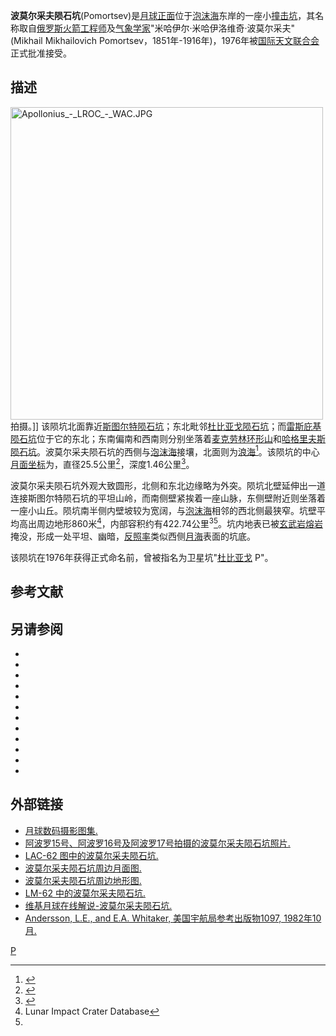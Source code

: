 {{lunar crater data|
 image=Normal Pomortsev LO-IV-184H LTVT.jpg|240px|
 caption=[[月球轨道器4号|月球轨道器4号]]拍摄的图像|
 latitude=0.74|
 N_or_S=N|
 longitude=66.91|
 E_or_W=E|
 diameter=25.5公里|
 depth=1.46公里|
 colong=293|
 eponym=米哈伊尔·米·波莫尔采夫}}
'''波莫尔采夫陨石坑'''(Pomortsev)是[[月球正面|月球正面]]位于[[泡沫海|泡沫海]]东岸的一座小[[撞击坑|撞击坑]]，其名称取自[[俄罗斯|俄罗斯]][[火箭|火箭]][[工程师|工程师]]及[[气象学|气象学家]]"米哈伊尔·米哈伊洛维奇·波莫尔采夫"(Mikhail Mikhailovich Pomortsev，1851年-1916年)，1976年被[[国际天文联合会|国际天文联合会]]正式批准接受。

==描述==
[[Image:Apollonius_-_LROC_-_WAC.JPG|500px]]拍摄。]]
该陨坑北面靠近[[斯图尔特陨石坑|斯图尔特陨石坑]]；东北毗邻[[杜比亚戈陨石坑|杜比亚戈陨石坑]]；而[[雷斯庇基陨石坑|雷斯庇基陨石坑]]位于它的东北；东南偏南和西南则分别坐落着[[麦克劳林环形山|麦克劳林环形山]]和[[哈格里夫斯陨石坑|哈格里夫斯陨石坑]]。波莫尔采夫陨石坑的西侧与[[泡沫海|泡沫海]]接壤，北面则为[[浪海|浪海]]<ref>{{Cite web |url=http://planetarynames.wr.usgs.gov/images/Lunar/lac_62_lo.pdf |title=.pdf Crater Pomortsev on LAC-62 map |access-date=2016-08-11 |archive-date=2013-02-20 |archive-url=https://web.archive.org/web/20130220184648/http://planetarynames.wr.usgs.gov/images/Lunar/lac_62_lo.pdf |dead-url=no }}</ref>。该陨坑的中心[[月面坐标|月面坐标]]为{{Coord|0.74|N|66.91|E|globe:Moon|nogoogle=1|noosm=1}}，直径25.5公里<ref name="IAU">{{Cite web |url=http://planetarynames.wr.usgs.gov/Feature/4791 |title=Directory of the International Astronomical Union |access-date=2016-08-11 |archive-date=2016-01-05 |archive-url=https://web.archive.org/web/20160105105723/http://planetarynames.wr.usgs.gov/Feature/4791 |dead-url=no }}</ref>，深度1.46公里<ref>{{Cite web |url=http://fisherka.csolutionshosting.net/astronote/plan/craterdepth/html/CraterDepthFeatureNameWestfall.html |title=John E. Westfall's Atlas of the Lunar Terminator, Cambridge Univ. Press (2000) |access-date=2016-08-11 |archive-date=2014-12-18 |archive-url=https://archive.today/20141218234310/http://fisherka.csolutionshosting.net/astronote/plan/craterdepth/html/CraterDepthFeatureNameWestfall.html |dead-url=no }}</ref>。

波莫尔采夫陨石坑外观大致圆形，北侧和东北边缘略为外突。陨坑北壁延伸出一道连接斯图尔特陨石坑的平坦山岭，而南侧壁紧挨着一座山脉，东侧壁附近则坐落着一座小山丘。陨坑南半侧内壁坡较为宽阔，与[[泡沫海|泡沫海]]相邻的西北侧最狭窄。坑壁平均高出周边地形860米<ref name=LICD>Lunar Impact Crater Database</ref>，内部容积约有422.74公里<sup>3</sup><ref name="LICD"/>。坑内地表已被[[玄武岩|玄武岩]][[熔岩|熔岩]]掩没，形成一处平坦、幽暗，[[反照率|反照率]]类似西侧[[月海|月海]]表面的坑底。

该陨坑在1976年获得正式命名前，曾被指名为卫星坑"[[杜比亚戈陨石坑|杜比亚戈]] P"。

==参考文献==
{{Reflist}}

==另请参阅==
{{refbegin}}
* {{cite book
  | last1 = Andersson
  | first1 = L. E.
  | last2 = Whitaker
  | first2 = E. A.
  | authorlink2 = Ewen Whitaker
  | date = 1982
  | title = [[NASA|NASA]] Catalogue of Lunar Nomenclature
  | publisher = NASA RP-1097
  | ref = harv
  }}
* {{cite web
  | last = Blue
  | first = Jennifer
  | date = July 25, 2007
  | title = Gazetteer of Planetary Nomenclature
  | publisher = [[United_States_Geological_Survey|USGS]]
  | url = http://planetarynames.wr.usgs.gov/
  | accessdate = 2007-08-05
  | ref = harv
  | archive-date = 2013-02-13
  | archive-url = https://www.webcitation.org/6EOCinkK0?url=http://planetarynames.wr.usgs.gov/
  | dead-url = no
  }}
* {{cite book
  | last1 = Bussey
  | first1 = B.
  | authorlink1 = Ben Bussey
  | last2 = Spudis
  | first2 = P.
  | authorlink2 = Paul Spudis
  | date = 2004
  | title = The Clementine Atlas of the Moon
  | publisher = Cambridge University Press
  | location = New York
  | isbn = 978-0-521-81528-4
  | ref = harv
  }}
* {{cite book
  | last1 = Cocks
  | first1 = Elijah E.
  | last2 = Cocks
  | first2 = Josiah C.
  | date = 1995
  | title = Who's Who on the Moon: A Biographical Dictionary of Lunar Nomenclature
  | url = https://archive.org/details/isbn_9780936389271
  | publisher = Tudor Publishers
  | isbn = 978-0-936389-27-1
  | ref = harv
  }}
* {{cite web
  | last = McDowell
  | first = Jonathan
  | date = July 15, 2007
  | url = http://host.planet4589.org/astro/lunar/
  | title = Lunar Nomenclature
  | publisher = Jonathan's Space Report
  | accessdate = 2007-10-24
  | ref = harv
  | archive-date = 2012-05-26
  | archive-url = https://www.webcitation.org/67wcYNfK3?url=http://host.planet4589.org/astro/lunar/
  | dead-url = no
  }}
* {{cite journal| last1 = Menzel| first1 = D. H.| last2 = Minnaert| first2 = M.| last3 = Levin| first3 = B.| last4 = Dollfus| first4 = A.| last5 = Bell| first5 = B.| title = Report on Lunar Nomenclature by the Working Group of Commission 17 of the IAU| doi = 10.1007/BF00171763| journal = Space Science Reviews| volume = 12| issue = 2| pages = 136–186| year = 1971| pmid = | pmc =| bibcode = 1971SSRv...12..136M| ref = harv}}
* {{cite book
  | first = Patrick
  | last = Moore
  | authorlink = Patrick Moore
  | date = 2001
  | title = On the Moon
  | url = https://archive.org/details/patrickmooreonmo00patr
  | publisher = Sterling Publishing Co
  | isbn = 978-0-304-35469-6
  | ref = harv
  }}
* {{cite book
  | first = Fred W.
  | last = Price
  | date = 1988
  | title = The Moon Observer's Handbook
  | publisher = Cambridge University Press
  | isbn = 978-0-521-33500-3
  | ref = harv
  }}
* {{cite book
  | last = Rükl
  | first = Antonín
  | authorlink = Antonín Rükl
  | date = 1990
  | title = Atlas of the Moon
  | publisher = Kalmbach Books
  | isbn = 978-0-913135-17-4
  | ref = harv
  }}
* {{cite book
  | last = Webb
  | first = Rev. T. W.
  | authorlink = Thomas William Webb
  | date = 1962
  | title = Celestial Objects for Common Telescopes
  | url = https://archive.org/details/celestialobjects00webb
  | edition = 6th revised
  | publisher = Dover
  | isbn = 978-0-486-20917-3
  | ref = harv
  }}
* {{cite book
  | first = Ewen A.
  | last = Whitaker
  | authorlink = Ewen Whitaker
  | date = 1999
  | title = Mapping and Naming the Moon
  | publisher = Cambridge University Press
  | isbn = 978-0-521-62248-6
  | ref = harv
  }}
* {{cite book
  | first = Peter T.
  | last = Wlasuk
  | date = 2000
  | title = Observing the Moon
  | publisher = Springer
  | isbn = 978-1-85233-193-1
  | ref = harv
 }}
{{refend}}

==外部链接==
*[http://www.lpi.usra.edu/resources/lunar_orbiter/bin/srch_nam.shtml?Pomortsev%7C0 月球数码摄影图集.] {{Wayback|url=http://www.lpi.usra.edu/resources/lunar_orbiter/bin/srch_nam.shtml?Pomortsev%7C0 |date=20201204084158 }}
*[http://www.lpi.usra.edu/resources/apollo/search/feature/?feature=Dubyago%20P 阿波罗15号、阿波罗16号及阿波罗17号拍摄的波莫尔采夫陨石坑照片.] {{Wayback|url=http://www.lpi.usra.edu/resources/apollo/search/feature/?feature=Dubyago%20P |date=20201130143728 }}
*[https://web.archive.org/web/20160304090903/http://www.lpi.usra.edu/resources/mapcatalog/LAC/lac62/ LAC-62 图中的波莫尔采夫陨石坑.]
*[https://web.archive.org/web/20160819134236/http://www.lpi.usra.edu/resources/mapcatalog/usgs/I837/ 波莫尔采夫陨石坑周边月面图.]
*[http://www.lpi.usra.edu/resources/mapcatalog/LTO/lto62c3_1/ 波莫尔采夫陨石坑周边地形图.] {{Wayback|url=http://www.lpi.usra.edu/resources/mapcatalog/LTO/lto62c3_1/ |date=20201130234322 }}
*[https://web.archive.org/web/20160304072811/http://www.lpi.usra.edu/resources/mapcatalog/LM/lm62/ LM-62 中的波莫尔采夫陨石坑.]
*[http://the-moon.wikispaces.com/Pomortsev 维基月球在线解说-波莫尔采夫陨石坑.] {{Wayback|url=http://the-moon.wikispaces.com/Pomortsev |date=20180531115733 }}
*[http://planet4589.org/astro/lunar/RP-1097.pdf Andersson, L.E., and E.A. Whitaker, 美国宇航局参考出版物1097, 1982年10月.] {{Wayback|url=http://planet4589.org/astro/lunar/RP-1097.pdf |date=20141006125838 }}

[[Category:月球环形山|P]]
{{月球環形山 (O-Q)}}
